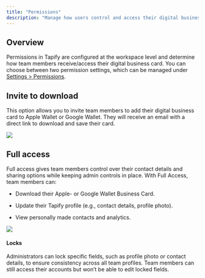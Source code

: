 ```yaml
---
title: "Permissions"
description: "Manage how users control and access their digital business card."
---
```


## Overview

Permissions in Tapify are configured at the workspace level and determine how team members receive/access their digital business card. You can choose between two permission settings, which can be managed under [Settings > Permissions](https://tapify.app/settings/permissions).

## Invite to download

This option allows you to invite team members to add their digital business card to Apple Wallet or Google Wallet. They will receive an email with a direct link to download and save their card.

<Frame caption="The invited team member will receive this email">
  <img src="/images/saved-views.png" />
</Frame>



## Full access

Full access gives team members control over their contact details and sharing options while keeping admin controls in place. With Full Access, team members can:

* Download their Apple- or Google Wallet Business Card.

* Update their Tapify profile (e.g., contact details, profile photo).

* View personally made contacts and analytics.

<Frame caption="The invited team member will receive this email">
  <img src="/images/saved-views.png" />
</Frame>

#### Locks

Administrators can lock specific fields, such as profile photo or contact details, to ensure consistency across all team profiles. Team members can still access their accounts but won’t be able to edit locked fields.